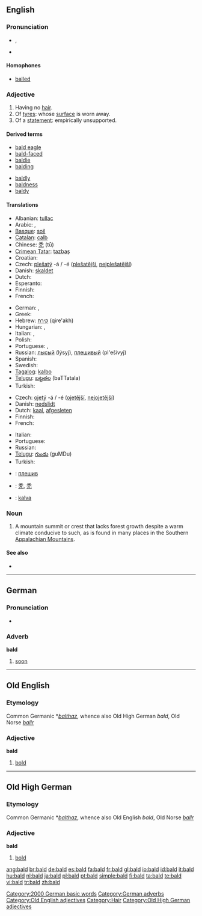 {{wikipedia|dab=bald (disambiguation)|bald}}
{{also|bäld|Bald.}}
==English==

===Pronunciation===
* {{a|RP}} {{IPA|/bɔːld/}}, {{SAMPA|/bO:ld}}
* {{audio|en-us-bald.ogg|Audio (US)}}
*: {{rhymes|ɔːld}}

====Homophones====
* [[balled]]

===Adjective===
{{wikipedia}}
{{en-adj|er}}

# Having no [[hair]].
# Of [[tyre]]s: whose [[surface]] is worn away.
# Of a [[statement]]: empirically unsupported.

====Derived terms====
{{top}}
* [[bald eagle]]
* [[bald-faced]]
* [[baldie]]
* [[balding]]
{{mid}}
* [[baldly]]
* [[baldness]]
* [[baldy]]
{{bottom}}

====Translations====
{{trans-top|having no hair}}
* Albanian: [[tullac]]
* Arabic: {{Arab|[[أصلع]]}}, {{Arab|[[أقرع]]}}
* [[Basque]]: [[soil]]
* [[Catalan]]: [[calb]]
* Chinese: [[禿]] (tū)
* [[Crimean Tatar]]: [[tazbaş]]
* Croatian: {{t+|hr|ćelav}}
* Czech: [[plešatý]] -á / -é ([[plešatější]], [[nejplešatější]])
* Danish: [[skaldet]]
* Dutch: {{t+|nl|kaal}}
* Esperanto: {{t-|eo|kalva|xs=Esperanto}}
* Finnish: {{t+|fi|kalju}}
* French: {{t+|fr|chauve}}
{{trans-mid}}
* German: {{t+|de|kahl}}, {{t-|de|glatzköpfig}}
* Greek: {{t+|el|φαλακρός|sc=Grek}}
* Hebrew: [[קירח]] (qire'akh) {{m}}
* Hungarian: {{t+|hu|kopasz}}, {{t+|hu|tar}}
* Italian: {{t+|it|calvo|m}}, {{t-|it|pelato|m}}
* Polish: {{t+|pl|łysy}}
* Portuguese: {{t+|pt|calvo}}, {{t+|pt|careca|m}}
* Russian: [[лысый]] (lýsyj), [[плешивый]] (pl'ešívyj)
* Spanish: {{t+|es|calvo}}
* Swedish: {{t-|sv|skallig}}
* [[Tagalog]]: [[kalbo]]
* [[Telugu]]: [[బట్టతల]] (baTTatala)
* Turkish: {{t+|tr|kel}}
{{trans-bottom}}

{{trans-top|(of tyre) whose surface is worn away}}
* Czech: [[ojetý]] -á / -é ([[ojetější]], [[nejojetější]])
* Danish: [[nedslidt]]
* Dutch: [[kaal]], [[afgesleten]]
* Finnish: {{t+|fi|kalju}}
* French: {{t+|fr|lisse}}
{{trans-mid}}
* Italian: {{t+|it|liscio}}
* Portuguese: {{t+|pt|careca|m}}
* Russian: {{t+|ru|лысый|tr=lýsyj|sc=Cyrl}}
* [[Telugu]]: [[గుండు]] (guMDu)
* Turkish: {{t+|tr|kabak}}
{{trans-bottom}}

{{checktrans}}
* {{ttbc|Bulgarian}}: [[плешив]] {{m}}
* {{ttbc|CJKV Characters}}: [[秃]], [[禿]]
* {{ttbc|Ido}}: [[kalva]]

===Noun===
{{en-noun}}

# A mountain summit or crest that lacks forest growth despite a warm climate conducive to such, as is found in many places in the Southern [[w:Appalachian Mountains|Appalachian Mountains]].

====See also====
* {{projectlink|pedia|Appalachian balds}}

----

==German==

===Pronunciation===
* {{audio|De-at-bald.ogg|audio (Austria)}}

===Adverb===
'''bald'''

# [[soon]]

[[Category:2000 German basic words]]
[[Category:German adverbs]]

----

==Old English==

===Etymology===
Common Germanic *''[[balthaz]]'', whence also Old High German ''bald'', Old Norse ''[[ballr]]''

===Adjective===
'''bald'''

# [[bold]]

[[Category:Old English adjectives]]

----

==Old High German==

===Etymology===
Common Germanic *''[[balthaz]]'', whence also Old English ''bald'', Old Norse ''[[ballr]]''

===Adjective===
'''bald'''

# [[bold]]

[[Category:Hair]]
[[Category:Old High German adjectives]]

[[ang:bald]]
[[br:bald]]
[[de:bald]]
[[es:bald]]
[[fa:bald]]
[[fr:bald]]
[[gl:bald]]
[[io:bald]]
[[id:bald]]
[[it:bald]]
[[hu:bald]]
[[nl:bald]]
[[ja:bald]]
[[pl:bald]]
[[pt:bald]]
[[simple:bald]]
[[fi:bald]]
[[ta:bald]]
[[te:bald]]
[[vi:bald]]
[[tr:bald]]
[[zh:bald]]
